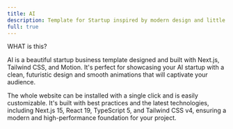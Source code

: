 ```yaml
---
title: AI
description: Template for Startup inspired by modern design and little interaction.
full: true
---
```


<PreviewTemplate
    previewLink="https://template-07-startup.vercel.app/"
    videoUrl="/ai.mp4"
    templateName="startup-template"
/>


<span className="text-sm font-semibold text-zinc-900 dark:text-white uppercase tracking-wider flex items-center gap-2 mb-0">
WHAT is this?
</span>

<span className="ml-2 font-bold">AI</span> is a beautiful startup business template designed and built with Next.js, Tailwind CSS, and Motion. It's perfect for showcasing your AI startup with a clean, futuristic design and smooth animations that will captivate your audience.

The whole website can be installed with a single click and is easily customizable. It's built with best practices and the latest technologies, including Next.js 15, React 19, TypeScript 5, and Tailwind CSS v4, ensuring a modern and high-performance foundation for your project.

<WhatIncluded templateName="AI" />